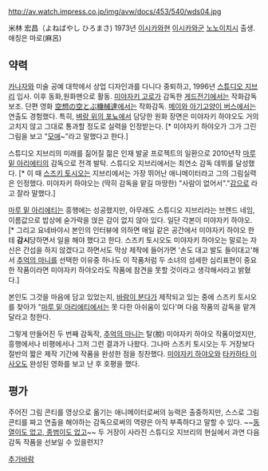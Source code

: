 http://av.watch.impress.co.jp/img/avw/docs/453/540/wds04.jpg

米林 宏昌（よねばやし ひろまさ) 1973년 [[이시카와]]현 [[이시카와]]군 [[노노이치]]시 출생. 애칭은 마로(麻呂)

== 약력 ==
[[카나자와]] 미술 공예 대학에서 상업 디자인과를 다니다 중퇴하고, 1996년 [[스튜디오 지브리]] 입사. 이후 동화,원화맨으로 활동. [[미야자키 고로]]가 감독한 [[게드전기]]에서는 작화감독 보조. 단편 영화 [[空想の空とぶ機械達]]에서는 작화감독. [[ 메이와 아기고양이 버스]]에서는 연출도 경험했다. 특히, [[벼랑 위의 포뇨]]에서 담당한 원화 장면은 미야자키 하야오도 거의 고치지 않고 그대로 통과할 정도로 실력을 인정받는다. [* 미야자키 하야오가 그가 그린 그림을 보고 "[[모에]]~"라고 말했다고 한다.]

스튜디오 지브리의 미래를 짊어질 젊은 인재 발굴 프로젝트의 일환으로 2010년작 [[마루 밑 아리에티]]의 감독으로 전격 발탁. 스튜디오 지브리에서는 최연소 감독 데뷔를 달성했다. [* 이 때 [[스즈키 토시오]]는 지브리에서는 가장 뛰어난 애니메이터라고 그의 그림실력은 인정했다. 미야자키 하야오는 (딱히 감독을 맡길 마땅한) "사람이 없어서"."[[감]]으로 라고 잘라 말했다.]

[[마루 밑 아리에티]]는 흥행에는 성공했지만, 아무래도 스튜디오 지브리라는 브렌드 네임, 이름값으로 밥상에 숟가락을 얹은 감이 없지 않아 있다. 일단 각본이 미야자키 하야오. [* 그리고 요네바야시 본인의 인터뷰에 의하면 매일 같은 공간에서 미야자키 하야오 한테 '''감시'''당하면서 일을 해야 했다고 한다. 스즈키 토시오도 미야자키 하야오는 말로는 자신은 간섭을 하지 않겠다고 하면서도 막상 제작에 들어가면 '손도 대고 발도 들이대고'해서 [[추억의 마니]]를 선택한 이유중 하나도 이 작품처럼 두 소녀의 섬세한 심리표현이 중요한 작품이라면 미야자키 하야오라도 작품에 참견을 못할 것이라고 생각해서라고 밝혔다.]

본인도 그것을 마음에 담고 있었는지, [[바람이 분다]]가 제작되고 있는 중에 스즈키 토시오를 찾아가 "[[마루 밑 아리에티]]에서는 못 다한 아쉬움이 있다'며 다음 작품의 감독을 맡겨 달라고 청한다. 
  
그렇게 만들어진 두 번째 감독작, [[추억의 마니]]는  탈(脫) 미야자키 하야오 작품이었지만, 흥행에서나 비평에서나 그저 그런 결과가 나왔다.
그나마 스즈키 토시오는 두 거장보다 절반의 짧은 제작 기간에 작품을 완성한 점을 칭찬했다. [[미야자키 하야오]]와 [[타카하타 이사오]]도 완성된 영화를 보고 난 후 호평을 했다.  

== 평가 ==
주어진 그림 콘티를 영상으로 옮기는 애니메이터로써의 능력은 출중하지만, 스스로 그림 콘티를 짜고 연출을 해야하는 감독으로써의 역량은 아직 부족하다고 말할 수 있다.
~~[[동열이도 없고, 종범이도 없고]]~~ 두 거장이 사라진 스튜디오 지브리의 현실에서 과연 다음 감독 작품을 선보일 수 있을련지? 


[[추가바람]]

